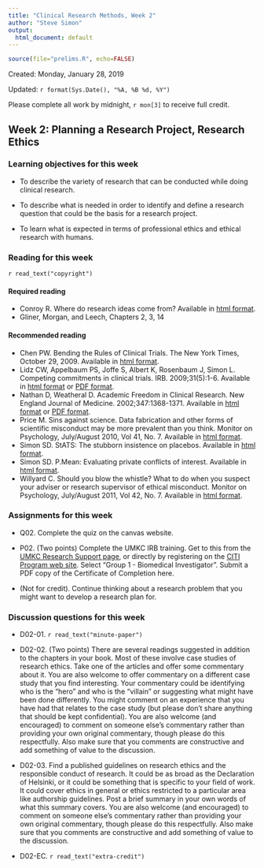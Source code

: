 ```yaml
---
title: "Clinical Research Methods, Week 2"
author: "Steve Simon"
output:
  html_document: default
---
```


```r
source(file="prelims.R", echo=FALSE)
```

Created: Monday, January 28, 2019

Updated: `r format(Sys.Date(), "%A, %B %d, %Y")`

Please complete all work by midnight, `r mon[3]` to receive full credit.

## Week 2: Planning a Research Project, Research Ethics

### Learning objectives for this week

* To describe the variety of research that can be conducted while doing clinical research.

* To describe what is needed in order to identify and define a research question that could be the basis for a research project.

* To learn what is expected in terms of professional ethics and ethical research with humans.

### Reading for this week

`r read_text("copyright")`

#### Required reading

* Conroy R. Where do research ideas come from? Available in [html format](http://www.pmean.com/99/ideas.html).
* Gliner, Morgan, and Leech, Chapters 2, 3, 14

#### Recommended reading

* Chen PW. Bending the Rules of Clinical Trials. The New York Times, October 29, 2009. Available in [html format](https://www.nytimes.com/2009/10/29/health/29chen.html).
* Lidz CW, Appelbaum PS, Joffe S, Albert K, Rosenbaum J, Simon L. Competing commitments in clinical trials. IRB. 2009;31(5):1-6. Available in [html format](https://www.ncbi.nlm.nih.gov/pmc/articles/PMC3677602/) or [PDF format](https://www.ncbi.nlm.nih.gov/pmc/articles/PMC3677602/pdf/nihms474746.pdf).
* Nathan D, Weatheral D. Academic Freedom in Clinical Research. New England Journal of Medicine. 2002;347:1368-1371. Available in [html format](http://content.nejm.org/cgi/content/extract/347/17/1368) or [PDF format](https://www.nejm.org/doi/pdf/10.1056/NEJMsb020394).
* Price M. Sins against science. Data fabrication and other forms of scientific misconduct may be more prevalent than you think. Monitor on Psychology, July/August 2010, Vol 41, No. 7. Available in [html format](https://www.apa.org/monitor/2010/07-08/misconduct.aspx).
* Simon SD. StATS: The stubborn insistence on placebos. Available in [html format](http://www.pmean.com/07/StubbornInsistence.html).
* Simon SD. P.Mean: Evaluating private conflicts of interest. Available in [html format](http://www.pmean.com/08/PrivateConflicts.html). 
* Willyard C. Should you blow the whistle? What to do when you suspect your adviser or research supervisor of ethical misconduct. Monitor on Psychology, July/August 2011, Vol 42, No. 7. Available in [html format](https://www.apa.org/monitor/2011/07-08/graduate-misconduct.aspx).

### Assignments for this week

* Q02. Complete the quiz on the canvas website.

* P02. (Two points) Complete the UMKC IRB training. Get to this from the [UMKC Research Support page](http://www.umkc.edu/ors/irb/training.cfm), or directly by registering on the [CITI Program web site](http://www.citiprogram.org/). Select "Group 1 - Biomedical Investigator". Submit a PDF copy of the Certificate of Completion here.

* (Not for credit). Continue thinking about a research problem that you might want to develop a research plan for. 

### Discussion questions for this week

* D02-01. `r read_text("minute-paper")`

* D02-02. (Two points) There are several readings suggested in addition to the chapters in your book. Most of these involve case studies of research ethics. Take one of the articles and offer some commentary about it. You are also welcome to offer commentary on a different case study that you find interesting. Your commentary could be identifying who is the "hero" and who is the "villain" or suggesting what might have been done differently. You might comment on an experience that you have had that relates to the case study (but please don't share anything that should be kept confidential). You are also welcome (and encouraged) to comment on someone else's commentary rather than providing your own original commentary, though please do this respectfully. Also make sure that you comments are constructive and add something of value to the discussion.

* D02-03. Find a published guidelines on research ethics and the responsible conduct of research. It could be as broad as the Declaration of Helsinki, or it could be something that is specific to your field of work. It could cover ethics in general or ethics restricted to a particular area like authorship guidelines. Post a brief summary in your own words of what this summary covers. You are also welcome (and encouraged) to comment on someone else's commentary rather than providing your own original commentary, though please do this respectfully. Also make sure that you comments are constructive and add something of value to the discussion.

* D02-EC. `r read_text("extra-credit")`

